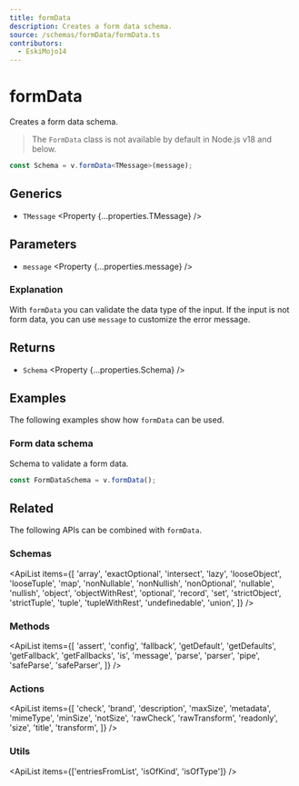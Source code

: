 ```yaml
---
title: formData
description: Creates a form data schema.
source: /schemas/formData/formData.ts
contributors:
  - EskiMojo14
---
```



# formData

Creates a form data schema.

> The `FormData` class is not available by default in Node.js v18 and below.

```ts
const Schema = v.formData<TMessage>(message);
```

## Generics

- `TMessage` <Property {...properties.TMessage} />

## Parameters

- `message` <Property {...properties.message} />

### Explanation

With `formData` you can validate the data type of the input. If the input is not form data, you can use `message` to customize the error message.

## Returns

- `Schema` <Property {...properties.Schema} />

## Examples

The following examples show how `formData` can be used.

### Form data schema

Schema to validate a form data.

```ts
const FormDataSchema = v.formData();
```

## Related

The following APIs can be combined with `formData`.

### Schemas

<ApiList
  items={[
    'array',
    'exactOptional',
    'intersect',
    'lazy',
    'looseObject',
    'looseTuple',
    'map',
    'nonNullable',
    'nonNullish',
    'nonOptional',
    'nullable',
    'nullish',
    'object',
    'objectWithRest',
    'optional',
    'record',
    'set',
    'strictObject',
    'strictTuple',
    'tuple',
    'tupleWithRest',
    'undefinedable',
    'union',
  ]}
/>

### Methods

<ApiList
  items={[
    'assert',
    'config',
    'fallback',
    'getDefault',
    'getDefaults',
    'getFallback',
    'getFallbacks',
    'is',
    'message',
    'parse',
    'parser',
    'pipe',
    'safeParse',
    'safeParser',
  ]}
/>

### Actions

<ApiList
  items={[
    'check',
    'brand',
    'description',
    'maxSize',
    'metadata',
    'mimeType',
    'minSize',
    'notSize',
    'rawCheck',
    'rawTransform',
    'readonly',
    'size',
    'title',
    'transform',
  ]}
/>

### Utils

<ApiList items={['entriesFromList', 'isOfKind', 'isOfType']} />
